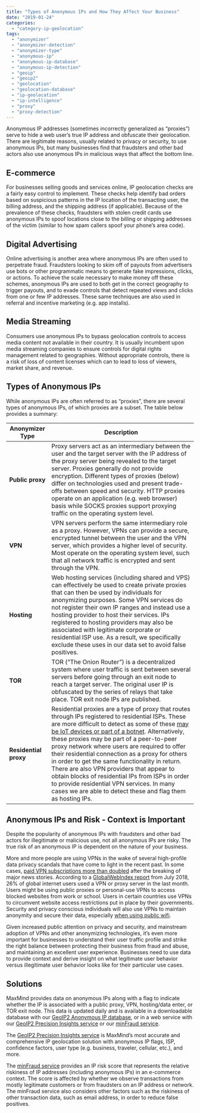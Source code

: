 ```yaml
---
title: "Types of Anonymous IPs and How They Affect Your Business"
date: "2019-01-24"
categories:
  - "category-ip-geolocation"
tags:
  - "anonymizer"
  - "anonymizer-detection"
  - "anonymizer-type"
  - "anonymous-ip"
  - "anonymous-ip-database"
  - "anonymous-ip-detection"
  - "geoip"
  - "geoip2"
  - "geolocation"
  - "geolocation-database"
  - "ip-geolocation"
  - "ip-intelligence"
  - "proxy"
  - "proxy-detection"
---
```


Anonymous IP addresses (sometimes incorrectly generalized as “proxies”) serve to
hide a web user’s true IP address and obfuscate their geolocation. There are
legitimate reasons, usually related to privacy or security, to use anonymous
IPs, but many businesses find that fraudsters and other bad actors also use
anonymous IPs in malicious ways that affect the bottom line.

## E-commerce

For businesses selling goods and services online, IP geolocation checks are a
fairly easy control to implement. These checks help identify bad orders based on
suspicious patterns in the IP location of the transacting user, the billing
address, and the shipping address (if applicable). Because of the prevalence of
these checks, fraudsters with stolen credit cards use anonymous IPs to spoof
locations close to the billing or shipping addresses of the victim (similar to
how spam callers spoof your phone’s area code).

## Digital Advertising

Online advertising is another area where anonymous IPs are often used to
perpetrate fraud. Fraudsters looking to skim off of payouts from advertisers use
bots or other programmatic means to generate fake impressions, clicks, or
actions. To achieve the scale necessary to make money off these schemes,
anonymous IPs are used to both get in the correct geography to trigger payouts,
and to evade controls that detect repeated views and clicks from one or few IP
addresses. These same techniques are also used in referral and incentive
marketing (e.g. app installs).

## Media Streaming

Consumers use anonymous IPs to bypass geolocation controls to access media
content not available in their country. It is usually incumbent upon media
streaming companies to ensure controls for digital rights management related to
geographies. Without appropriate controls, there is a risk of loss of content
licenses which can to lead to loss of viewers, market share, and revenue.

## Types of Anonymous IPs

While anonymous IPs are often referred to as “proxies”, there are several types
of anonymous IPs, of which proxies are a subset. The table below provides a
summary:

| Anonymizer Type       | Description                                                                                                                                                                                                                                                                                                                                                                                                                                                                                                                                                                                                                                                                                                                                 |
| --------------------- | ------------------------------------------------------------------------------------------------------------------------------------------------------------------------------------------------------------------------------------------------------------------------------------------------------------------------------------------------------------------------------------------------------------------------------------------------------------------------------------------------------------------------------------------------------------------------------------------------------------------------------------------------------------------------------------------------------------------------------------------- |
| **Public proxy**      | Proxy servers act as an intermediary between the user and the target server with the IP address of the proxy server being revealed to the target server. Proxies generally do not provide encryption. Different types of proxies (below) differ on technologies used and present trade-offs between speed and security. HTTP proxies operate on an application (e.g. web browser) basis while SOCKS proxies support proxying traffic on the operating system level.                                                                                                                                                                                                                                                                         |
| **VPN**               | VPN servers perform the same intermediary role as a proxy. However, VPNs can provide a secure, encrypted tunnel between the user and the VPN server, which provides a higher level of security. Most operate on the operating system level, such that all network traffic is encrypted and sent through the VPN.                                                                                                                                                                                                                                                                                                                                                                                                                            |
| **Hosting**           | Web hosting services (including shared and VPS) can effectively be used to create private proxies that can then be used by individuals for anonymizing purposes. Some VPN services do not register their own IP ranges and instead use a hosting provider to host their services. IPs registered to hosting providers may also be associated with legitimate corporate or residential ISP use. As a result, we specifically exclude these uses in our data set to avoid false positives.                                                                                                                                                                                                                                                    |
| **TOR**               | TOR (“The Onion Router”) is a decentralized system where user traffic is sent between several servers before going through an exit node to reach a target server. The original user IP is obfuscated by the series of relays that take place. TOR exit node IPs are published.                                                                                                                                                                                                                                                                                                                                                                                                                                                              |
| **Residential proxy** | Residential proxies are a type of proxy that routes through IPs registered to residential ISPs. These are more difficult to detect as some of these [may be IoT devices or part of a botnet](https://medium.com/@xianghangmi/resident-evil-understanding-residential-ip-proxy-as-a-dark-service-dea9010a0e29). Alternatively, these proxies may be part of a peer-to-peer proxy network where users are required to offer their residential connection as a proxy for others in order to get the same functionality in return. There are also VPN providers that appear to obtain blocks of residential IPs from ISPs in order to provide residential VPN services. In many cases we are able to detect these and flag them as hosting IPs. |

## Anonymous IPs and Risk - Context is Important

Despite the popularity of anonymous IPs with fraudsters and other bad actors for
illegitimate or malicious use, not all anonymous IPs are risky. The true risk of
an anonymous IP is dependent on the nature of your business.

More and more people are using VPNs in the wake of several high-profile data
privacy scandals that have come to light in the recent past. In some cases, [paid
VPN subscriptions more than
doubled](https://digiday.com/marketing/net-neutrality-privacy-scandals-increasing-vpn-use/)
after the breaking of major news stories. According to a [GlobalWebIndex
report](https://blog.globalwebindex.com/chart-of-the-day/vpn-usage-2018/) from
July 2018, 26% of global internet users used a VPN or proxy server in the last
month. Users might be using public proxies or personal-use VPNs to access
blocked websites from work or school. Users in certain countries use VPNs to
circumvent website access restrictions put in place by their governments.
Security and privacy conscious individuals will also use VPNs to maintain
anonymity and secure their data, especially [when using public
wifi](https://www.techradar.com/news/public-wi-fi-and-why-you-need-a-vpn).

Given increased public attention on privacy and security, and mainstream
adoption of VPNs and other anonymizing technologies, it’s even more important
for businesses to understand their user traffic profile and strike the right
balance between protecting their business from fraud and abuse, and maintaining
an excellent user experience. Businesses need to use data to provide context and
derive insight on what legitimate user behavior versus illegitimate user
behavior looks like for their particular use cases.

## Solutions

MaxMind provides data on anonymous IPs along with a flag to indicate whether the
IP is associated with a public proxy, VPN, hosting/data enter, or TOR exit node.
This data is updated daily and is available in a downloadable database with our
[GeoIP2 Anonymous IP
database](https://www.maxmind.com/en/solutions/geoip2-enterprise-product-suite/anonymous-ip-database?utm_source=blog&utm_campaign=anon-types),
or in a web service with our [GeoIP2 Precision Insights
service](https://www.maxmind.com/en/geoip2-precision-insights?utm_source=blog&utm_campaign=anon-types)
or our [minFraud
service](https://www.maxmind.com/en/solutions/minfraud-services?utm_source=blog&utm_campaign=anon-types).

The [GeoIP2 Precision Insights
service](https://www.maxmind.com/en/geoip2-precision-insights?utm_source=blog&utm_campaign=anon-types)
is MaxMind’s most accurate and comprehensive IP geolocation solution with
anonymous IP flags, ISP, confidence factors, user type (e.g. business, traveler,
cellular, etc.), and more.

The [minFraud
service](https://www.maxmind.com/en/solutions/minfraud-services?utm_source=blog&utm_campaign=anon-types)
provides an IP risk score that represents the relative riskiness of IP addresses
(including anonymous IPs) in an e-commerce context. The score is affected by
whether we observe transactions from mostly legitimate customers or from
fraudsters on an IP address or network. The minFraud service also considers
other factors such as the riskiness of other transaction data, such as email
address, in order to reduce false positives.
